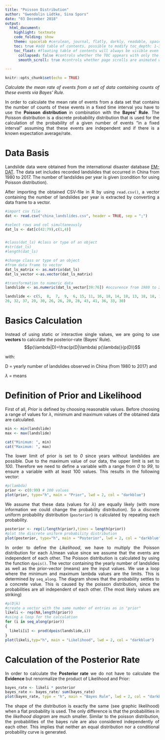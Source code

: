 ---
title: "Poisson Distribution"
author: "Gwendolin Lüdtke, Sina Spors"
date: "03 December 2018"
output:
  html_document:
    highlight: textmate
    code_folding: show
    theme: spacelab #cerulean, journal, flatly, darkly, readable, spacelab, united, cosmo, lumen, paper, sandstone,                       simplex, and yet
    toc: true #add table of contents, possible to modify toc_depth: 1-3
    toc_float: #floating table of contents will always be visible even when the document is scrolled
      collapsed: false #controls whether the TOC appears with only the top-level (e.g., H2) headers. If collapsed                            initially, the TOC is automatically expanded inline when necessary
      smooth_scroll: true #controls whether page scrolls are animated when TOC items are navigated to via mouse                                 clicks
      
---

<style>
body {
text-align: justify} 
</style>


```{r setup, include=FALSE}
knitr::opts_chunk$set(echo = TRUE)
```


*Calculate the mean rate of events from a set of data containing counts of these events via Bayes' Rule.*

In order to calculate the mean rate of events from a data set that contains the number of counts of these events in a fixed time interval you have to use the **Poisson distribution** in combination with the **Bayes' Rule**. The Poisson distribution is a discrete probability distribution that is used for the calculation of the probability of a given number of events "in a fixed interval" assuming that these events are independent and if there is a known expectation average/rate. 

# Data Basis

Landslide data were obtained from the international disaster database [EM-DAT](https://www.emdat.be/). The data set includes recorded landslides that occurred in China from 1980 to 2017. The number of landslides per year is given (condition for using Poisson distribution).

After importing the obtained CSV-file in R by using ```read.csv()```, a vector containing the number of landslides per year is extracted by converting a data frame to a vector. 
```{r, eval = FALSE}
#import csv file
dat <- read.csv("china_landslides.csv", header = TRUE, sep = ";")

#select rows and col simultaneously 
dat_ls <- dat[c(42:79),c(1,4)]


#class(dat_ls) #class or type of an object
#str(dat_ls)
#length(dat_ls)

#change class or type of an object
#from data frame to vector
dat_ls_matrix <- as.matrix(dat_ls)
dat_ls_vector <-as.vector(dat_ls_matrix)

#transformation to numeric data
landslide <- as.numeric(dat_ls_vector[39:76]) #occurence from 1980 to 2017

```
```{r, echo = FALSE}
landslide <- c(5,  8,  7,  9,  6, 15, 11, 16, 18, 14, 18, 13, 18, 18, 18, 15, 20, 21, 18, 21, 29, 33, 29, 27, 24,
26, 32, 37, 20, 30, 26, 26, 20, 28, 43, 41, 36, 33, 30) 
```


# Basics Calculation

Instead of using static or interactive single values, we are going to use **vectors ** to calculate the posterior-rate (Bayes' Rule).
 $$p(\lambda|D)=\frac{p(D|\lambda) p(\lambda)}{p(D)}$$ 
 
with:
 
D = yearly number of landslides observed in China (from 1980 to 2017) and
  
$\lambda$ = means
 
# Definition of Prior and Likelihood
First of all, *Prior* is defined by choosing reasonable values. Before choosing a range of values for $\lambda$, minimum and maximum values of the obtained data are calculated.
```{r,}
min <- min(landslide)
max <- max(landslide)
```
```{r, echo = FALSE}
cat("Minimum: ", min)
cat("Maximum: ", max)
```
The lower limit of prior is set to *0* since years without landslides are possible. Due to the maximum  value of our data, the upper limit is set to *100*. Therefore we need to define a variable with a range from *0* to *99*, to ensure a variable with at least 100 values. This results in the following vector:
```{r}
#p(lambda)
prior <- c(0:99) # 100 values
plot(prior, type="h", main = "Prior", lwd = 2, col = "darkblue")
```


We assume that these data (values for $\lambda$) are equally likely (with more information we could change the probability distribution). 
So a discrete uniform probability distribution (```posterior```) is calculated by repeating each probability.


```{r}
posterior <- rep(1/length(prior),times = length(prior)) 
#plot the discrete uniform probability distribution
plot(posterior, type="h", main = "Posterior", lwd = 2, col = "darkblue")
```

In order to define the *Likelihood*, we have to multiply the Poisson distribution for each $\lambda$/mean value since we assume that the events are independent of each other. The Poisson distribution is calculated by using the function ```dpois()```. The vector containing the yearly number of landslides as well as the prior-vector (means) are the input values. We use a loop where the minimum and maximum lambda values are the limits. This is determined by ```seq_along```. The diagram shows that the probability settles to a concrete value. This is caused by the poisson distribution, since the probabilities are all independent of each other. (The most likely values are striking) 

```{r}
#p(D|k)
#create a vector with the same number of entries as in "prior"
likeli <- rep(NA,length(prior))
#using a loop for the calculation
for (i in seq_along(prior))
{
  likeli[i] <- prod(dpois(landslide,i))
}
plot(likeli,typ="h", main = "Likelihood", lwd = 2, col = "darkblue")
```

# Calculation of the Posterior Rate

In order to calculate the **Posterior rate** we do not have to calculate the **Evidence** but renormalize the product of Likelihood and Prior:


```{r}
bayes_rate <- likeli * posterior
bayes_rate <- bayes_rate/ sum(bayes_rate)
plot(bayes_rate, type = "h", main = "Bayes Rule", lwd = 2, col = "darkblue") 
```

The shape of the distribution is exactly the same (see graphic likelihood) when a flat probability is used. 
The only difference is that the probabilities in the *likelhood diagram* are much smaller. Similar to the poisson distribution, the probabilities of the bayes rule are also considered independently of each other. This implies that neither an equal distribution nor a conditional probability curve is generated.
